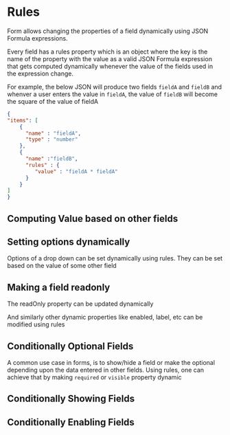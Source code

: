 

# Rules

Form allows changing the properties of a field dynamically using
JSON Formula expressions.

Every field has a rules
property which is an object where the key is the name of the property with the value as a
valid JSON Formula expression that gets computed dynamically whenever the value of the fields used in the expression
change.

For example, the below JSON will produce two fields `fieldA` and `fieldB` and whenver a user enters the value in
`fieldA`, the value of `fieldB` will become the square of the value of fieldA
```json
{
"items": [
    {
      "name" : "fieldA",
      "type" : "number"
    },
    {
      "name" :"fieldB",
      "rules" : {
         "value" : "fieldA * fieldA"
      }
    }
]
}
```


## Computing Value based on other fields
<Story id="adaptive-form-dynamic-behaviour--value" />

## Setting options dynamically
Options of a drop down can be set dynamically using rules.
They can be set based on the value of some other field

<Story id="adaptive-form-dynamic-behaviour--options" />

## Making a field readonly
The readOnly property
can be updated dynamically

<Story id="adaptive-form-dynamic-behaviour--read-only" />

And similarly other dynamic properties like enabled, label, etc can be modified using rules


## Conditionally Optional Fields

A common use case in forms, is to show/hide a field or make the optional depending upon the data entered in other
fields. Using rules, one can achieve that by making `required` or `visible` property dynamic

<Story id="adaptive-form-dynamic-behaviour--required" />


## Conditionally Showing Fields

<Story id="adaptive-form-dynamic-behaviour--visible" />

## Conditionally Enabling Fields

<Story id="adaptive-form-dynamic-behaviour--disable" />



